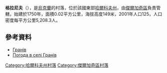 {{coord|50|21|42|N|36|13|31|E|scale:100000_region:UA|display=title}}

'''格拉尼夫'''（{{lang-uk|Гранів}}），是[[烏克蘭|烏克蘭]]的村落，位於該國東部[[哈爾科夫州|哈爾科夫州]]，由[[傑爾加奇區_(烏克蘭)|傑爾加奇區]]負責管轄，始建於1750年，面積0.02平方公里，海拔高度149米，2001年人口125，人口密度每平方公里5,208.3人。

==參考資料==
* [http://w1.c1.rada.gov.ua/pls/z7502/A005?rdat1=09.01.2009&rf7571=32933 Гранів]{{dead link|date=2018年3月 |bot=InternetArchiveBot |fix-attempted=yes }}
* [http://weather.in.ua/ua/har'kovskaja/5808 Погода в селі Гранів] {{Wayback|url=http://weather.in.ua/ua/har%27kovskaja/5808 |date=20160323025619 }}

{{DEFAULTSORT:Гранів}}
[[Category:哈爾科夫州村落|Category:哈爾科夫州村落]]
[[Category:傑爾加奇區村落|Category:傑爾加奇區村落]]


{{Kharkiv-geo-stub}}